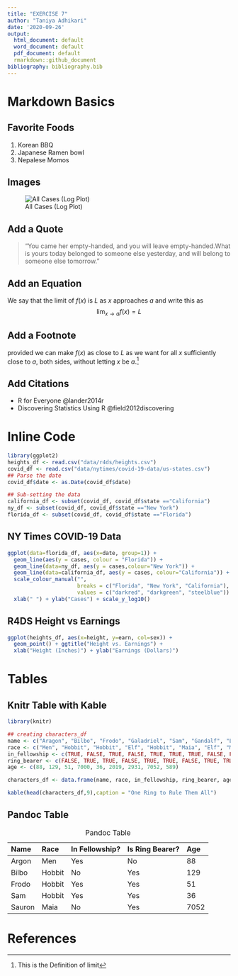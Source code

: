 ```yaml
---
title: "EXERCISE 7"
author: "Taniya Adhikari"
date: '2020-09-26'
output: 
  html_document: default
  word_document: default
  pdf_document: default
  rmarkdown::github_document
bibliography: bibliography.bib
---
```


# Markdown Basics

## Favorite Foods
1. Korean BBQ
2. Japanese Ramen bowl
3. Nepalese Momos
  
## Images
![All Cases (Log Plot)](plots/10-all-cases-log.png)


## Add a Quote
> "You came her empty-handed, and you will leave empty-handed.What is yours today belonged to someone else yesterday, and will belong to someone else tomorrow."  

## Add an Equation
We say that the limit of $f(x)$ is $L$ as $x$ approaches $a$ and write this as  
$$\lim_{x\to a}f(x)=L$$

## Add a Footnote
provided we can make $f(x)$ as close to $L$ as we want for all $x$ sufficiently close to $a$, both sides, without letting $x$ be $a$.^[This is the Definition of limit]


## Add Citations  

* R for Everyone @lander2014r
* Discovering Statistics Using R  @field2012discovering  
     
     
# Inline Code
  
```r

library(ggplot2)
heights_df <- read.csv("data/r4ds/heights.csv")
covid_df <- read.csv("data/nytimes/covid-19-data/us-states.csv")
## Parse the date
covid_df$date <- as.Date(covid_df$date)

## Sub-setting the data
california_df <- subset(covid_df, covid_df$state =="California")
ny_df <- subset(covid_df, covid_df$state =="New York")
florida_df <- subset(covid_df, covid_df$state =="Florida")

```

## NY Times COVID-19 Data
```r

ggplot(data=florida_df, aes(x=date, group=1)) +
  geom_line(aes(y = cases, colour = "Florida")) +
  geom_line(data=ny_df, aes(y = cases,colour="New York")) +
  geom_line(data=california_df, aes(y = cases, colour="California")) +
  scale_colour_manual("",
                      breaks = c("Florida", "New York", "California"),
                      values = c("darkred", "darkgreen", "steelblue")) +
  xlab(" ") + ylab("Cases") + scale_y_log10()

```
  
## R4DS Height vs Earnings
```r

ggplot(heights_df, aes(x=height, y=earn, col=sex)) + 
  geom_point() + ggtitle("Height vs. Earnings") + 
  xlab("Height (Inches)") + ylab("Earnings (Dollars)")

```
    
# Tables

## Knitr Table with Kable
```r

library(knitr)

## creating characters_df
name <- c("Aragon", "Bilbo", "Frodo", "Galadriel", "Sam", "Gandalf", "Legolas", "Sauron", "Gollum")
race <- c("Men", "Hobbit", "Hobbit", "Elf", "Hobbit", "Maia", "Elf", "Maia", "Hobbit")
in_fellowship <- c(TRUE, FALSE, TRUE, FALSE, TRUE, TRUE, TRUE, FALSE, FALSE)
ring_bearer <- c(FALSE, TRUE, TRUE, FALSE, TRUE, TRUE, FALSE, TRUE, TRUE)
age <- c(88, 129, 51, 7000, 36, 2019, 2931, 7052, 589)

characters_df <- data.frame(name, race, in_fellowship, ring_bearer, age)

kable(head(characters_df,9),caption = "One Ring to Rule Them All")

```
  
## Pandoc Table

Name        Race        In Fellowship?        Is Ring Bearer?       Age  
-------     -------     ---------------       ----------------      ----
Argon       Men         Yes                   No                    88
Bilbo       Hobbit      No                    Yes                   129
Frodo       Hobbit      Yes                   Yes                   51
Sam         Hobbit      Yes                   Yes                   36
Sauron      Maia        No                    Yes                   7052

Table:  Pandoc Table  
  
# References